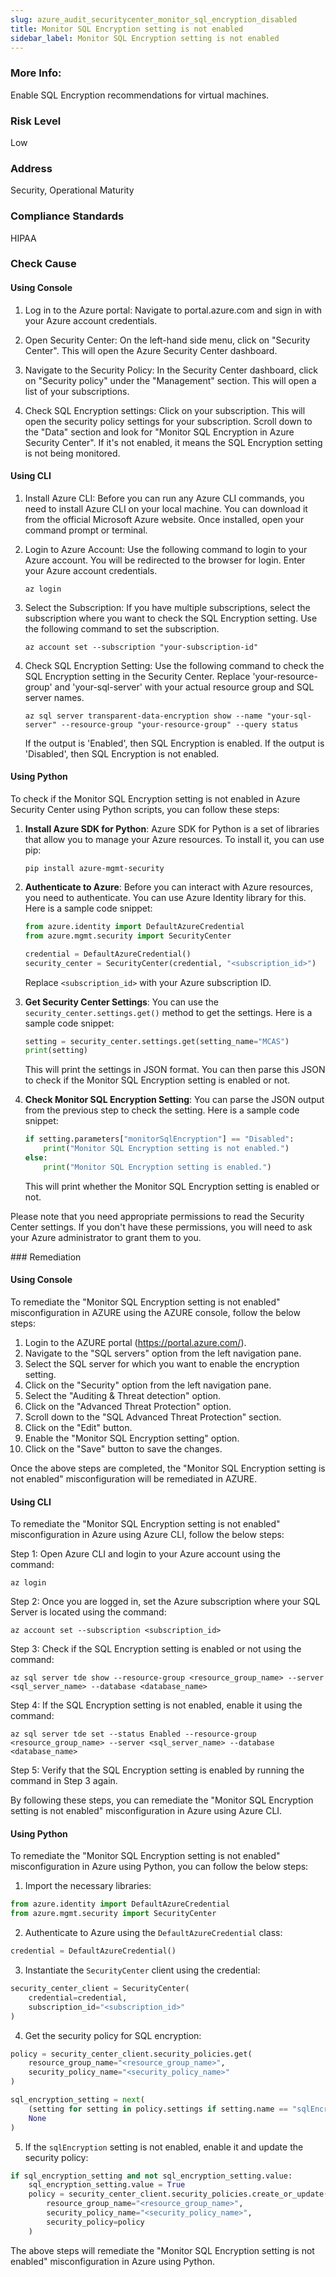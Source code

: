 ```yaml
---
slug: azure_audit_securitycenter_monitor_sql_encryption_disabled
title: Monitor SQL Encryption setting is not enabled
sidebar_label: Monitor SQL Encryption setting is not enabled
---
```


### More Info:

Enable SQL Encryption recommendations for virtual machines.

### Risk Level

Low

### Address

Security, Operational Maturity

### Compliance Standards

HIPAA


<Tabs><Tab title='Cause'>
### Check Cause

#### Using Console

1. Log in to the Azure portal: Navigate to portal.azure.com and sign in with your Azure account credentials.

2. Open Security Center: On the left-hand side menu, click on "Security Center". This will open the Azure Security Center dashboard.

3. Navigate to the Security Policy: In the Security Center dashboard, click on "Security policy" under the "Management" section. This will open a list of your subscriptions.

4. Check SQL Encryption settings: Click on your subscription. This will open the security policy settings for your subscription. Scroll down to the "Data" section and look for "Monitor SQL Encryption in Azure Security Center". If it's not enabled, it means the SQL Encryption setting is not being monitored.

#### Using CLI

1. Install Azure CLI: Before you can run any Azure CLI commands, you need to install Azure CLI on your local machine. You can download it from the official Microsoft Azure website. Once installed, open your command prompt or terminal.

2. Login to Azure Account: Use the following command to login to your Azure account. You will be redirected to the browser for login. Enter your Azure account credentials.
   ```
   az login
   ```
3. Select the Subscription: If you have multiple subscriptions, select the subscription where you want to check the SQL Encryption setting. Use the following command to set the subscription.
   ```
   az account set --subscription "your-subscription-id"
   ```
4. Check SQL Encryption Setting: Use the following command to check the SQL Encryption setting in the Security Center. Replace 'your-resource-group' and 'your-sql-server' with your actual resource group and SQL server names.
   ```
   az sql server transparent-data-encryption show --name "your-sql-server" --resource-group "your-resource-group" --query status
   ```
   If the output is 'Enabled', then SQL Encryption is enabled. If the output is 'Disabled', then SQL Encryption is not enabled.

#### Using Python

To check if the Monitor SQL Encryption setting is not enabled in Azure Security Center using Python scripts, you can follow these steps:

1. **Install Azure SDK for Python**: Azure SDK for Python is a set of libraries that allow you to manage your Azure resources. To install it, you can use pip:
   ```
   pip install azure-mgmt-security
   ```
2. **Authenticate to Azure**: Before you can interact with Azure resources, you need to authenticate. You can use Azure Identity library for this. Here is a sample code snippet:
   ```python
   from azure.identity import DefaultAzureCredential
   from azure.mgmt.security import SecurityCenter

   credential = DefaultAzureCredential()
   security_center = SecurityCenter(credential, "<subscription_id>")
   ```
   Replace `<subscription_id>` with your Azure subscription ID.

3. **Get Security Center Settings**: You can use the `security_center.settings.get()` method to get the settings. Here is a sample code snippet:
   ```python
   setting = security_center.settings.get(setting_name="MCAS")
   print(setting)
   ```
   This will print the settings in JSON format. You can then parse this JSON to check if the Monitor SQL Encryption setting is enabled or not.

4. **Check Monitor SQL Encryption Setting**: You can parse the JSON output from the previous step to check the setting. Here is a sample code snippet:
   ```python
   if setting.parameters["monitorSqlEncryption"] == "Disabled":
       print("Monitor SQL Encryption setting is not enabled.")
   else:
       print("Monitor SQL Encryption setting is enabled.")
   ```
   This will print whether the Monitor SQL Encryption setting is enabled or not.

Please note that you need appropriate permissions to read the Security Center settings. If you don't have these permissions, you will need to ask your Azure administrator to grant them to you.

</Tab>


<Tab title='Remediation'>
### Remediation

#### Using Console

To remediate the "Monitor SQL Encryption setting is not enabled" misconfiguration in AZURE using the AZURE console, follow the below steps:

1. Login to the AZURE portal (https://portal.azure.com/).
2. Navigate to the "SQL servers" option from the left navigation pane.
3. Select the SQL server for which you want to enable the encryption setting.
4. Click on the "Security" option from the left navigation pane.
5. Select the "Auditing & Threat detection" option.
6. Click on the "Advanced Threat Protection" option.
7. Scroll down to the "SQL Advanced Threat Protection" section.
8. Click on the "Edit" button.
9. Enable the "Monitor SQL Encryption setting" option.
10. Click on the "Save" button to save the changes.

Once the above steps are completed, the "Monitor SQL Encryption setting is not enabled" misconfiguration will be remediated in AZURE.

#### Using CLI

To remediate the "Monitor SQL Encryption setting is not enabled" misconfiguration in Azure using Azure CLI, follow the below steps:

Step 1: Open Azure CLI and login to your Azure account using the command:
```
az login
```

Step 2: Once you are logged in, set the Azure subscription where your SQL Server is located using the command:
```
az account set --subscription <subscription_id>
```

Step 3: Check if the SQL Encryption setting is enabled or not using the command:
```
az sql server tde show --resource-group <resource_group_name> --server <sql_server_name> --database <database_name>
```

Step 4: If the SQL Encryption setting is not enabled, enable it using the command:
```
az sql server tde set --status Enabled --resource-group <resource_group_name> --server <sql_server_name> --database <database_name>
```

Step 5: Verify that the SQL Encryption setting is enabled by running the command in Step 3 again.

By following these steps, you can remediate the "Monitor SQL Encryption setting is not enabled" misconfiguration in Azure using Azure CLI.

#### Using Python

To remediate the "Monitor SQL Encryption setting is not enabled" misconfiguration in Azure using Python, you can follow the below steps:

1. Import the necessary libraries:

```python
from azure.identity import DefaultAzureCredential
from azure.mgmt.security import SecurityCenter
```

2. Authenticate to Azure using the `DefaultAzureCredential` class:

```python
credential = DefaultAzureCredential()
```

3. Instantiate the `SecurityCenter` client using the credential:

```python
security_center_client = SecurityCenter(
    credential=credential,
    subscription_id="<subscription_id>"
)
```

4. Get the security policy for SQL encryption:

```python
policy = security_center_client.security_policies.get(
    resource_group_name="<resource_group_name>",
    security_policy_name="<security_policy_name>"
)

sql_encryption_setting = next(
    (setting for setting in policy.settings if setting.name == "sqlEncryption"),
    None
)
```

5. If the `sqlEncryption` setting is not enabled, enable it and update the security policy:

```python
if sql_encryption_setting and not sql_encryption_setting.value:
    sql_encryption_setting.value = True
    policy = security_center_client.security_policies.create_or_update(
        resource_group_name="<resource_group_name>",
        security_policy_name="<security_policy_name>",
        security_policy=policy
    )
```

The above steps will remediate the "Monitor SQL Encryption setting is not enabled" misconfiguration in Azure using Python.




</Tab>
</Tabs>